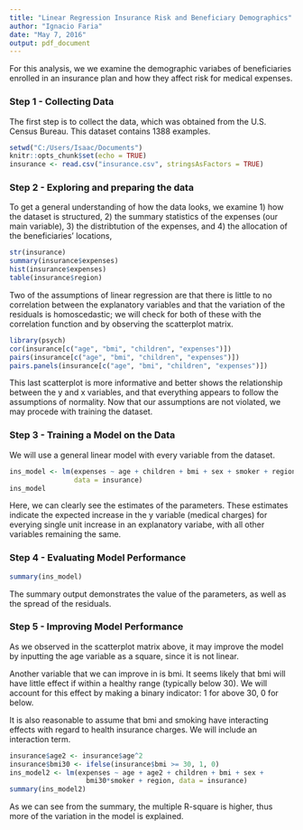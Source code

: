 ---
title: "Linear Regression Insurance Risk and Beneficiary Demographics"
author: "Ignacio Faria"
date: "May 7, 2016"
output: pdf_document
---

For this analysis, we we examine the demographic variabes of beneficiaries enrolled in an insurance plan and how they affect risk for medical expenses.

### Step 1 - Collecting Data

The first step is to collect the data, which was obtained from the U.S. Census Bureau.  This dataset contains 1388 examples.

```{r Data input, echo=TRUE}
setwd("C:/Users/Isaac/Documents")
knitr::opts_chunk$set(echo = TRUE)
insurance <- read.csv("insurance.csv", stringsAsFactors = TRUE)
```

### Step 2 - Exploring and preparing the data

To get a general understanding of how the data looks, we examine 1) how the dataset is structured, 2) the summary statistics of the expenses (our main variable), 3) the distribtution of the expenses, and 4) the allocation of the beneficiaries' locations, 

```{r Observing the Data}
str(insurance)
summary(insurance$expenses)
hist(insurance$expenses)
table(insurance$region)
```

Two of the assumptions of linear regression are that there is little to no correlation between the explanatory variables and that the variation of the residuals is homoscedastic; we will check for both of these with the correlation function and by observing the scatterplot matrix.

```{r Checking for Collinearity and Constant Variance}
library(psych)
cor(insurance[c("age", "bmi", "children", "expenses")])
pairs(insurance[c("age", "bmi", "children", "expenses")])
pairs.panels(insurance[c("age", "bmi", "children", "expenses")])
```

This last scatterplot is more informative and better shows the relationship between the y and x variables, and that everything appears to follow the assumptions of normality. Now that our assumptions are not violated, we may procede with training the dataset.

### Step 3 - Training a Model on the Data

We will use a general linear model with every variable from the dataset.

```{r Training the Data}
ins_model <- lm(expenses ~ age + children + bmi + sex + smoker + region,
                data = insurance)
ins_model
```

Here, we can clearly see the estimates of the parameters. These estimates indicate the expected increase in the y variable (medical charges) for everying single unit increase in an explanatory variabe, with all other variables remaining the same.

### Step 4 - Evaluating Model Performance

```{r Model Evaluation}
summary(ins_model)
```

The summary output demonstrates the value of the parameters, as well as the spread of the residuals.

### Step 5 - Improving Model Performance

As we observed in the scatterplot matrix above, it may improve the model by inputting the age variable as a square, since it is not linear.

Another variable that we can improve in is bmi. It seems likely that bmi will have little effect if within a healthy range (typically below 30). We will account for this effect by making a binary indicator: 1 for above 30, 0 for below.

It is also reasonable to assume that bmi and smoking have interacting effects with regard to health insurance charges. We will include an interaction term.

```{r Improving the Model}
insurance$age2 <- insurance$age^2
insurance$bmi30 <- ifelse(insurance$bmi >= 30, 1, 0)
ins_model2 <- lm(expenses ~ age + age2 + children + bmi + sex +
                   bmi30*smoker + region, data = insurance)
summary(ins_model2)
```

As we can see from the summary, the multiple R-square is higher, thus more of the variation in the model is explained.
 
